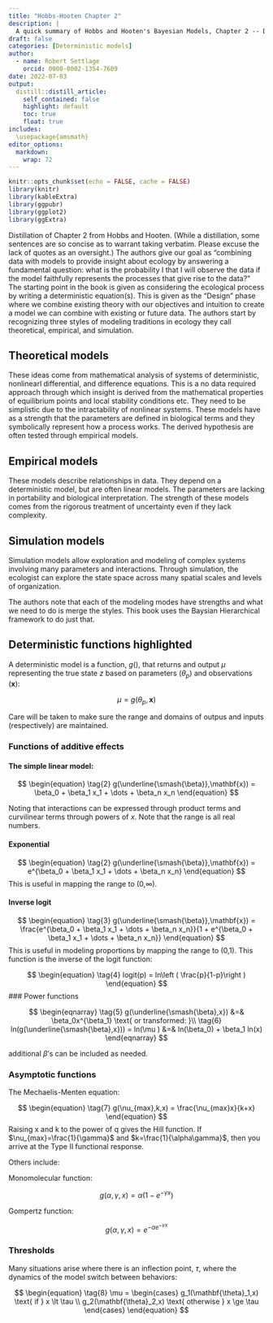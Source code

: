 ```yaml
---
title: "Hobbs-Hooten Chapter 2"
description: |
  A quick summary of Hobbs and Hooten's Bayesian Models, Chapter 2 -- Deterministic Models.
draft: false
categories: [Deterministic models]
author:
  - name: Robert Settlage
    orcid: 0000-0002-1354-7609
date: 2022-07-03
output:
  distill::distill_article:
    self_contained: false
    highlight: default
    toc: true
    float: true
includes:
  \usepackage{amsmath}
editor_options: 
  markdown: 
    wrap: 72
---
```



```r
knitr::opts_chunk$set(echo = FALSE, cache = FALSE)
library(knitr)
library(kableExtra)
library(ggpubr)
library(ggplot2)
library(ggExtra)
```

Distillation of Chapter 2 from Hobbs and Hooten.  (While a distillation, some sentences are so concise as to warrant taking verbatim.  Please excuse the lack of quotes as an oversight.)  The authors give our goal as "combining data with models to provide insight about ecology by answering a fundamental question: what is the probability I that I will observe the data if the model faithfully represents the processes that give rise to the data?"  The starting point in the book is given as considering the ecological process by writing a deterministic equation(s).  This is given as the "Design" phase where we combine existing theory with our objectives and intuition to create a model we can combine with existing or future data.  The authors start by recognizing three styles of modeling traditions in ecology they call theoretical, empirical, and simulation.

## Theoretical models

These ideas come from mathematical analysis of systems of deterministic, nonlinearl differential, and difference equations.  This is a no data required approach through which insight is derived from the mathematical properties of equilibrium points and local stability conditions etc.  They need to be simplistic due to the intractability of nonlinear systems.  These models have as a strength that the parameters are defined in biological terms and they symbolically represent how a process works.  The derived hypothesis are often tested through empirical models.

## Empirical models

These models describe relationships in data.  They depend on a deterministic model, but are often linear models.  The parameters are lacking in portability and biological interpretation.  The strength of these models comes from the rigorous treatment of uncertainty even if they lack complexity.  

## Simulation models

Simulation models allow exploration and modeling of complex systems involving many parameters and interactions.  Through simulation, the ecologist can explore the state space across many spatial scales and levels of organization.  


The authors note that each of the modeling modes have strengths and what we need to do is merge the styles.  This book uses the Baysian Hierarchical framework to do just that.

## Deterministic functions highlighted

A deterministic model is a function, $g()$, that returns and output $\mu$ representing the true state $z$ based on parameters ($\theta_p$) and observations ($\mathbf{x}$):

$$
\begin{equation}
\tag{1}
\mu = g(\theta_p,\mathbf{x})
\end{equation}
$$

Care will be taken to make sure the range and domains of outpus and inputs (respectively) are maintained.

### Functions of additive effects

#### The simple linear model:

$$
\begin{equation}
\tag{2}
g(\underline{\smash{\beta}},\mathbf{x}) = \beta_0 + \beta_1 x_1 + \dots + \beta_n x_n
\end{equation}
$$

Noting that interactions can be expressed through product terms and curvilinear terms through powers of $x$.  Note that the range is all real numbers.

#### Exponential 

$$
\begin{equation}
\tag{2}
g(\underline{\smash{\beta}},\mathbf{x}) = e^{\beta_0 + \beta_1 x_1 + \dots + \beta_n x_n}
\end{equation}
$$
This is useful in mapping the range to (0,$\infty$).

#### Inverse logit

$$
\begin{equation}
\tag{3}
g(\underline{\smash{\beta}},\mathbf{x}) = \frac{e^{\beta_0 + \beta_1 x_1 + \dots + \beta_n x_n}}{1 + e^{\beta_0 + \beta_1 x_1 + \dots + \beta_n x_n}}
\end{equation}
$$
This is useful in modeling proportions by mapping the range to (0,1).  This function is the inverse of the logit function:

$$
\begin{equation}
\tag{4}
logit(p) = ln\left ( \frac{p}{1-p}\right )
\end{equation}
$$
### Power functions

$$
\begin{eqnarray}
\tag{5}
g(\underline{\smash{\beta},x}) &=& \beta_0x^{\beta_1} \text{ or transformed: }\\
\tag{6}
ln(g(\underline{\smash{\beta},x})) = ln(\mu ) &=& ln(\beta_0) + \beta_1 ln(x)
\end{eqnarray}
$$

additional $\beta$'s can be included as needed.

### Asymptotic functions

The Mechaelis-Menten equation:

$$
\begin{equation}
\tag{7}
g(\nu_{max},k,x) = \frac{\nu_{max}x}{k+x}
\end{equation}
$$
Raising x and k to the power of q gives the Hill function.  If $\nu_{max}=\frac{1}{\gamma}$ and $k=\frac{1}{\alpha\gamma}$, then you arrive at the Type II functional response.

Others include:

Monomolecular function:

$$
\begin{equation}
\tag{8}
g(\alpha, \gamma, x) = \alpha(1-e^{-\gamma x})
\end{equation}
$$

Gompertz function:

$$
\begin{equation}
\tag{9}
g(\alpha, \gamma, x) = e^{-\alpha e^{-\gamma x}}
\end{equation}
$$

### Thresholds

Many situations arise where there is an inflection point, $\tau$, where the dynamics of the model switch between behaviors:

$$
\begin{equation}
\tag{8}
\mu = \begin{cases}
g_1(\mathbf{\theta}_1,x) \text{ if } x \lt \tau \\
g_2(\mathbf{\theta}_2,x) \text{ otherwise } x \ge \tau
\end{cases}
\end{equation}
$$